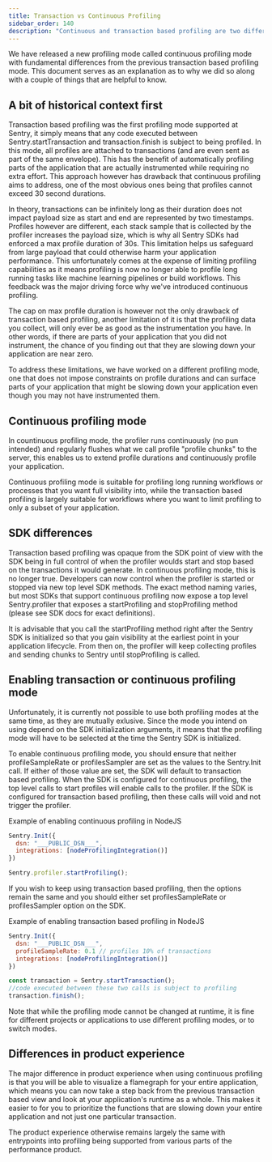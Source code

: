 ```yaml
---
title: Transaction vs Continuous Profiling
sidebar_order: 140
description: "Continuous and transaction based profiling are two different modes with which you can profile the runtime of your application. This document serves as an explanation as to why we did it and what it enables."
---
```


<Note>
We have released a new profiling mode called continuous profiling mode with fundamental differences from the previous transaction based profiling mode. This document serves as an explanation as to why we did so along with a couple of things that are helpful to know.
</Note>

## A bit of historical context first

Transaction based profiling was the first profiling mode supported at Sentry, it  simply means that any code executed between Sentry.startTransaction and transaction.finish is subject to being profiled. In this mode, all profiles are attached to transactions (and are even sent as part of the same envelope). This has the benefit of automatically profiling parts of the application that are actually instrumented while requiring no extra effort. This approach however has drawback that continuous profiling aims to address, one of the most obvious ones being that profiles cannot exceed 30 second durations.

In theory, transactions can be infinitely long as their duration does not impact payload size as start and end are represented by two timestamps. Profiles however are different, each stack sample that is collected by the profiler increases the payload size, which is why all Sentry SDKs had enforced a max profile duration of 30s. This limitation helps us safeguard from large payload that could otherwise harm your application performance. This unfortunately comes at the expense of limiting profiling capabilities as it means profiling is now no longer able to profile long running tasks like machine learning pipelines or build workflows. This feedback was the major driving force why we've introduced continuous profiling.

The cap on max profile duration is however not the only drawback of transaction based profiling, another limitation of it is that the profiling data you collect, will only ever be as good as the instrumentation you have. In other words, if there are parts of your application that you did not instrument, the chance of you finding out that they are slowing down your application are near zero.

To address these limitations, we have worked on a different profiling mode, one that does not impose constraints on profile durations and can surface parts of your application that might be slowing down your application even though you may not have instrumented them.

## Continuous profiling mode

In countinuous profiling mode, the profiler runs continuously (no pun intended) and regularly flushes what we call profile "profile chunks" to the server, this enables us to extend profile durations and continuously profile your application.

Continuous profiling mode is suitable for profiling long running workflows or processes that you want full visibility into, while the transaction based profiling is largely suitable for workflows where you want to limit profiling to only a subset of your application.


## SDK differences

Transaction based profiling was opaque from the SDK point of view with the SDK being in full control of when the profiler woulds start and stop based on the transactions it would generate. In continuous profiling mode, this is no longer true. Developers can now control when the profiler is started or stopped via new top level SDK methods. The exact method naming varies, but most SDKs that support continuous profiling now expose a top level Sentry.profiler that exposes a startProfiling and stopProfiling method (please see SDK docs for exact definitions).

It is advisable that you call the startProfiling method right after the Sentry SDK is initialized so that you gain visibility at the earliest point in your application lifecycle. From then on, the profiler will keep collecting profiles and sending chunks to Sentry until stopProfiling is called.

## Enabling transaction or continuous profiling mode

Unfortunately, it is currently not possible to use both profiling modes at the same time, as they are mutually exlusive. Since the mode you intend on using depend on the SDK initialization arguments, it means that the profiling mode will have to be selected at the time the Sentry SDK is initialized.

To enable continuous profiling mode, you should ensure that neither profileSampleRate or profilesSampler are set as the values to the Sentry.Init call. If either of those value are set, the SDK will default to transaction based profiling. When the SDK is configured for continuous profiling, the top level calls to start profiles will enable calls to the profiler. If the SDK is configured for transaction based profiling, then these calls will void and not trigger the profiler.

Example of enabling continuous profiling in NodeJS

```javascript
Sentry.Init({
  dsn: "___PUBLIC_DSN___",
  integrations: [nodeProfilingIntegration()]
})

Sentry.profiler.startProfiling();
```

If you wish to keep using transaction based profiling, then the options remain the same and you should either set profilesSampleRate or profilesSampler option on the SDK.


Example of enabling transaction based profiling in NodeJS

```javascript
Sentry.Init({
  dsn: "___PUBLIC_DSN___",
  profileSampleRate: 0.1 // profiles 10% of transactions
  integrations: [nodeProfilingIntegration()]
})

const transaction = Sentry.startTransaction();
//code executed between these two calls is subject to profiling
transaction.finish();
```

Note that while the profiling mode cannot be changed at runtime, it is fine for different projects or applications to use different profiling modes, or to switch modes.

## Differences in product experience

The major difference in product experience when using continuous profiling is that you will be able to visualize a flamegraph for your entire application, which means you can now take a step back from the previous transaction based view and look at your application's runtime as a whole. This makes it easier to for you to prioritize the functions that are slowing down your entire application and not just one particular transaction.

The product experience otherwise remains largely the same with entrypoints into profiling being supported from various parts of the performance product.
